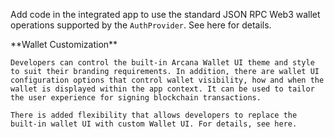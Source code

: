Add code in the integrated app to use the standard JSON RPC Web3 wallet operations supported by the `AuthProvider`. See here for details.

<Tip> 
    **Wallet Customization**

    Developers can control the built-in Arcana Wallet UI theme and style to suit their branding requirements. In addition, there are wallet UI configuration options that control wallet visibility, how and when the wallet is displayed within the app context. It can be used to tailor the user experience for signing blockchain transactions.

    There is added flexibility that allows developers to replace the built-in wallet UI with custom Wallet UI. For details, see here.

</Tip>